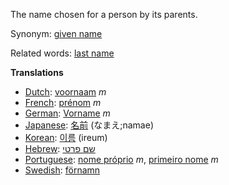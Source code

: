 The name chosen for a person by its parents.

Synonym: [[given name]]

Related words: [[last name]]

'''Translations'''
*[[Dutch]]: [[voornaam]] ''m''
*[[French]]: [[prénom]] ''m''
*[[German]]: [[Vorname]] ''m''
*[[Japanese]]: [[名前]] (なまえ;namae)
*[[Korean]]: [[이름]] (ireum)
*[[Hebrew]]: [[שם פרטי]]
*[[Portuguese]]: [[nome próprio]] ''m'', [[primeiro nome]] ''m''
*[[Swedish]]: [[förnamn]]